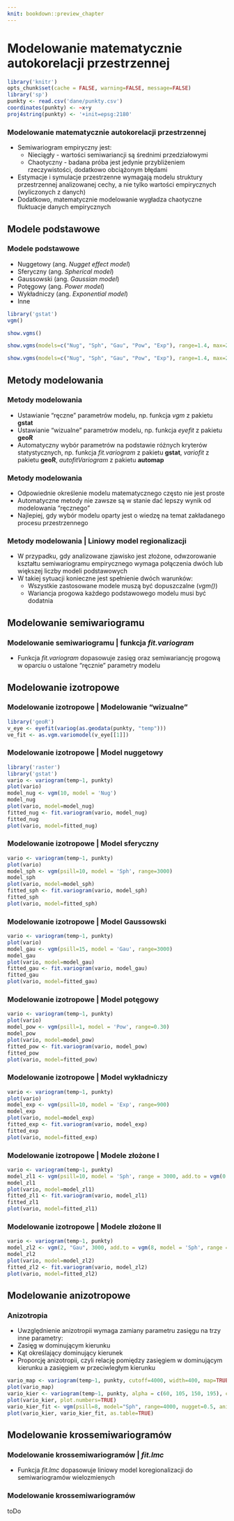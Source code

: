 ```yaml
---
knit: bookdown::preview_chapter
---
```


# Modelowanie matematycznie autokorelacji przestrzennej


```r
library('knitr')
opts_chunk$set(cache = FALSE, warning=FALSE, message=FALSE) 
library('sp')
punkty <- read.csv('dane/punkty.csv')
coordinates(punkty) <- ~x+y
proj4string(punkty) <- '+init=epsg:2180'
```

### Modelowanie matematycznie autokorelacji przestrzennej
- Semiwariogram empiryczny jest:
    - Nieciągły - wartości semiwariancji są średnimi przedziałowymi
    - Chaotyczny - badana próba jest jedynie przybliżeniem rzeczywistości, dodatkowo obciążonym błędami
- Estymacje i symulacje przestrzenne wymagają modelu struktury przestrzennej analizowanej cechy, a nie tylko wartości empirycznych (wyliczonych z danych)
- Dodatkowo, matematycznie modelowanie wygładza chaotyczne fluktuacje danych empirycznych

## Modele podstawowe 

### Modele podstawowe 
- Nuggetowy (ang. *Nugget effect model*)
- Sferyczny (ang. *Spherical model*)
- Gaussowski (ang. *Gaussian model*)
- Potęgowy (ang. *Power model*)
- Wykładniczy (ang. *Exponential model*)
- Inne

```r
library('gstat')
vgm()
```

```r
show.vgms()
```

```r
show.vgms(models=c("Nug", "Sph", "Gau", "Pow", "Exp"), range=1.4, max=2.5)
```

```r
show.vgms(models=c("Nug", "Sph", "Gau", "Pow", "Exp"), range=1.4, max=2.5, as.groups = TRUE)
```

## Metody modelowania

### Metody modelowania
- Ustawianie "ręczne" parametrów modelu, np. funkcja *vgm* z pakietu **gstat**
- Ustawianie "wizualne" parametrów modelu, np. funkcja *eyefit* z pakietu **geoR**
- Automatyczny wybór parametrów na podstawie różnych kryterów statystycznych, np. funkcja *fit.variogram* z pakietu **gstat**, *variofit* z pakietu **geoR**, *autofitVariogram* z pakietu **automap**

### Metody modelowania
- Odpowiednie określenie modelu matematycznego często nie jest proste
- Automatyczne metody nie zawsze są w stanie dać lepszy wynik od modelowania "ręcznego"
- Najlepiej, gdy wybór modelu oparty jest o wiedzę na temat zakładanego procesu przestrzennego

### Metody modelowania | Liniowy model regionalizacji
- W przypadku, gdy analizowane zjawisko jest złożone, odwzorowanie kształtu semiwariogramu empirycznego wymaga połączenia dwóch lub większej liczby modeli podstawowych
- W takiej sytuacji konieczne jest spełnienie dwóch warunków:
    - Wszystkie zastosowane modele muszą być dopuszczalne (*vgm()*)
    - Wariancja progowa każdego podstawowego modelu musi być dodatnia

## Modelowanie semiwariogramu
### Modelowanie semiwariogramu | funkcja *fit.variogram*
- Funkcja *fit.variogram* dopasowuje zasięg oraz semiwariancję progową w oparciu o ustalone "ręcznie" parametry modelu

<!--
 Modelowanie semiwariogramu

```r
# vario <- variogram(temp~1, punkty)
# model <- vgm(10, model = 'Sph', range = 4000, add.to = vgm(5, "Gau", 8000, nugget = 5))
# fitted <- fit.variogram(vario, model)
# plot(vario, model=fitted)
```

-->

## Modelowanie izotropowe

### Modelowanie izotropowe | Modelowanie "wizualne"

```r
library('geoR')
v_eye <- eyefit(variog(as.geodata(punkty, "temp")))
ve_fit <- as.vgm.variomodel(v_eye[[1]])
```

### Modelowanie izotropowe | Model nuggetowy

```r
library('raster')
library('gstat')
vario <- variogram(temp~1, punkty)
plot(vario)
model_nug <- vgm(10, model = 'Nug')
model_nug
plot(vario, model=model_nug)
fitted_nug <- fit.variogram(vario, model_nug)
fitted_nug
plot(vario, model=fitted_nug)
```

### Modelowanie izotropowe | Model sferyczny

```r
vario <- variogram(temp~1, punkty)
plot(vario)
model_sph <- vgm(psill=10, model = 'Sph', range=3000)
model_sph
plot(vario, model=model_sph)
fitted_sph <- fit.variogram(vario, model_sph)
fitted_sph
plot(vario, model=fitted_sph)
```

### Modelowanie izotropowe | Model Gaussowski

```r
vario <- variogram(temp~1, punkty)
plot(vario)
model_gau <- vgm(psill=15, model = 'Gau', range=3000)
model_gau
plot(vario, model=model_gau)
fitted_gau <- fit.variogram(vario, model_gau)
fitted_gau
plot(vario, model=fitted_gau)
```

### Modelowanie izotropowe | Model potęgowy

```r
vario <- variogram(temp~1, punkty)
plot(vario)
model_pow <- vgm(psill=1, model = 'Pow', range=0.30)
model_pow
plot(vario, model=model_pow)
fitted_pow <- fit.variogram(vario, model_pow)
fitted_pow
plot(vario, model=fitted_pow)
```

### Modelowanie izotropowe | Model wykładniczy

```r
vario <- variogram(temp~1, punkty)
plot(vario)
model_exp <- vgm(psill=10, model = 'Exp', range=900)
model_exp
plot(vario, model=model_exp)
fitted_exp <- fit.variogram(vario, model_exp)
fitted_exp
plot(vario, model=fitted_exp)
```

### Modelowanie izotropowe | Modele złożone I

```r
vario <- variogram(temp~1, punkty)
model_zl1 <- vgm(psill=10, model = 'Sph', range = 3000, add.to = vgm(0.5, "Nug"))
model_zl1
plot(vario, model=model_zl1)
fitted_zl1 <- fit.variogram(vario, model_zl1)
fitted_zl1
plot(vario, model=fitted_zl1)
```

### Modelowanie izotropowe | Modele złożone II

```r
vario <- variogram(temp~1, punkty)
model_zl2 <- vgm(2, "Gau", 3000, add.to = vgm(8, model = 'Sph', range = 2000, nugget = 0.5))
model_zl2
plot(vario, model=model_zl2)
fitted_zl2 <- fit.variogram(vario, model_zl2)
plot(vario, model=fitted_zl2)
```

## Modelowanie anizotropowe

### Anizotropia
- Uwzględnienie anizotropii wymaga zamiany parametru zasięgu na trzy inne parametry:
- Zasięg w dominującym kierunku
- Kąt określający dominujący kierunek
- Proporcję anizotropii, czyli relację pomiędzy zasięgiem w dominującym kierunku a zasięgiem w przeciwległym kierunku

```r
vario_map <- variogram(temp~1, punkty, cutoff=4000, width=400, map=TRUE)
plot(vario_map)
vario_kier <- variogram(temp~1, punkty, alpha = c(60, 105, 150, 195), cutoff=20000)
plot(vario_kier, plot.numbers=TRUE)
vario_kier_fit <- vgm(psill=8, model="Sph", range=4000, nugget=0.5, anis = c(60, .4))
plot(vario_kier, vario_kier_fit, as.table=TRUE)
```

## Modelowanie krossemiwariogramów
### Modelowanie krossemiwariogramów | *fit.lmc*
- Funkcja *fit.lmc* dopasowuje liniowy model koregionalizacji do semiwariogramów wielozmienych 

### Modelowanie krossemiwariogramów

toDo

<!--
```r
punkty_255 <- punkty[!is.na(punkty$temp), ]
punkty_750 <- punkty

library('gstat')
g <- gstat(NULL, id="TPZ1999", form = temp~1, data = punkty_255)
g <- gstat(g, id="TPZ2002", form = temp~1, data = punkty_750)
g
v <- variogram(g)
plot(v)
g <- gstat(g, model=vgm(17, "Sph", 12000, 5), fill.all=TRUE)
g_fit <- fit.lmc(v, g, fit.ranges = FALSE, fit.method=1)
g_fit
plot(v, g_fit)
```

-->